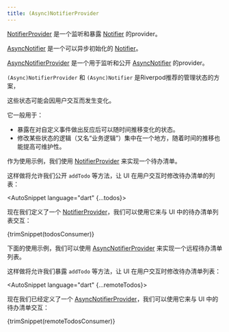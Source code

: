 ```yaml
---
title: (Async)NotifierProvider
---
```



[NotifierProvider] 是一个监听和暴露 [Notifier] 的provider。

[AsyncNotifier] 是一个可以异步初始化的 [Notifier]。

[AsyncNotifierProvider] 是一个用于监听和公开 [AsyncNotifier] 的provider。

`(Async)NotifierProvider` 和 `(Async)Notifier` 是Riverpod推荐的管理状态的方案，

这些状态可能会因用户交互而发生变化。

它一般用于：

- 暴露在对自定义事件做出反应后可以随时间推移变化的状态。
- 修改某些状态的逻辑（又名“业务逻辑”）集中在一个地方，随着时间的推移也能提高可维护性。

作为使用示例，我们使用 [NotifierProvider] 来实现一个待办清单。

这样做将允许我们公开 `addTodo` 等方法，让 UI 在用户交互时修改待办清单的列表：

<AutoSnippet language="dart" {...todos}></AutoSnippet>

现在我们定义了一个 [NotifierProvider]，我们可以使用它来与 UI 中的待办清单列表交互：

<CodeBlock>{trimSnippet(todosConsumer)}</CodeBlock>

下面的使用示例，我们可以使用 [AsyncNotifierProvider] 来实现一个远程待办清单列表。

这样做将允许我们暴露 `addTodo` 等方法，让 UI 在用户交互时修改待办清单列表：

<AutoSnippet language="dart" {...remoteTodos}></AutoSnippet>

现在我们已经定义了一个 [AsyncNotifierProvider]，我们可以使用它来与 UI 中的待办清单交互：

<CodeBlock>{trimSnippet(remoteTodosConsumer)}</CodeBlock>

[notifier]: https://pub.dev/documentation/riverpod/latest/riverpod/Notifier-class.html
[notifierprovider]: https://pub.dev/documentation/riverpod/latest/riverpod/NotifierProvider.html
[asyncnotifier]: https://pub.dev/documentation/riverpod/latest/riverpod/AsyncNotifier-class.html
[asyncnotifierprovider]: https://pub.dev/documentation/riverpod/latest/riverpod/AsyncNotifierProvider.html
